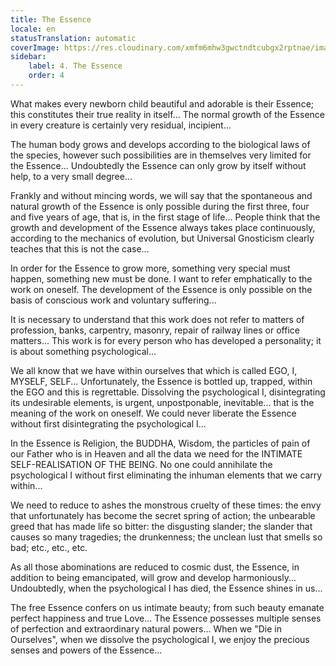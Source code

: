 ```yaml
---
title: The Essence
locale: en
statusTranslation: automatic
coverImage: https://res.cloudinary.com/xmfm6mhw3gwctndtcubgx2rptnae/image/upload/v1740468922/small_cover_tratado_de_psicologia_revolucionaria_a4c0dca4e0.webp
sidebar:
    label: 4. The Essence
    order: 4
---
```

What makes every newborn child beautiful and adorable is their Essence; this constitutes their true reality in itself... The normal growth of the Essence in every creature is certainly very residual, incipient...

The human body grows and develops according to the biological laws of the species, however such possibilities are in themselves very limited for the Essence... Undoubtedly the Essence can only grow by itself without help, to a very small degree...

Frankly and without mincing words, we will say that the spontaneous and natural growth of the Essence is only possible during the first three, four and five years of age, that is, in the first stage of life... People think that the growth and development of the Essence always takes place continuously, according to the mechanics of evolution, but Universal Gnosticism clearly teaches that this is not the case...

In order for the Essence to grow more, something very special must happen, something new must be done. I want to refer emphatically to the work on oneself. The development of the Essence is only possible on the basis of conscious work and voluntary suffering...

It is necessary to understand that this work does not refer to matters of profession, banks, carpentry, masonry, repair of railway lines or office matters... This work is for every person who has developed a personality; it is about something psychological...

We all know that we have within ourselves that which is called EGO, I, MYSELF, SELF... Unfortunately, the Essence is bottled up, trapped, within the EGO and this is regrettable. Dissolving the psychological I, disintegrating its undesirable elements, is urgent, unpostponable, inevitable... that is the meaning of the work on oneself. We could never liberate the Essence without first disintegrating the psychological I...

In the Essence is Religion, the BUDDHA, Wisdom, the particles of pain of our Father who is in Heaven and all the data we need for the INTIMATE SELF-REALISATION OF THE BEING. No one could annihilate the psychological I without first eliminating the inhuman elements that we carry within...

We need to reduce to ashes the monstrous cruelty of these times: the envy that unfortunately has become the secret spring of action; the unbearable greed that has made life so bitter: the disgusting slander; the slander that causes so many tragedies; the drunkenness; the unclean lust that smells so bad; etc., etc., etc.

As all those abominations are reduced to cosmic dust, the Essence, in addition to being emancipated, will grow and develop harmoniously... Undoubtedly, when the psychological I has died, the Essence shines in us...

The free Essence confers on us intimate beauty; from such beauty emanate perfect happiness and true Love... The Essence possesses multiple senses of perfection and extraordinary natural powers... When we "Die in Ourselves", when we dissolve the psychological I, we enjoy the precious senses and powers of the Essence...

